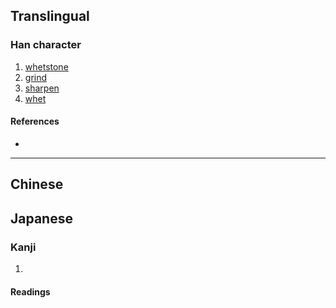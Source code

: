{{also|厲}}
{{character info}}
==Translingual==

===Han character===
{{Han char|rn=27|rad=厂|as=03|sn=5|four=|canj=MMS|ids=⿸厂万}}

# [[whetstone]]
# [[grind]]
# [[sharpen]]
# [[whet]]

====References====
* {{Han ref|kx=0160.251|dkj=02902|dj=0367.110|hdz=10068.080|uh=5389|ud=21385}}

----

==Chinese==
{{zh-see|厲}}

==Japanese==
{{ja-kanji forms|厉|厲}}

===Kanji===
{{ja-kanji|grade=|rs=厂万|kyu=厲}}

# {{rfdef|ja|sort=厂万}}

====Readings====
{{ja-readings
|on=れい, らい, れつ, れち
|kun=きつい, と, とぐ, こする
}}